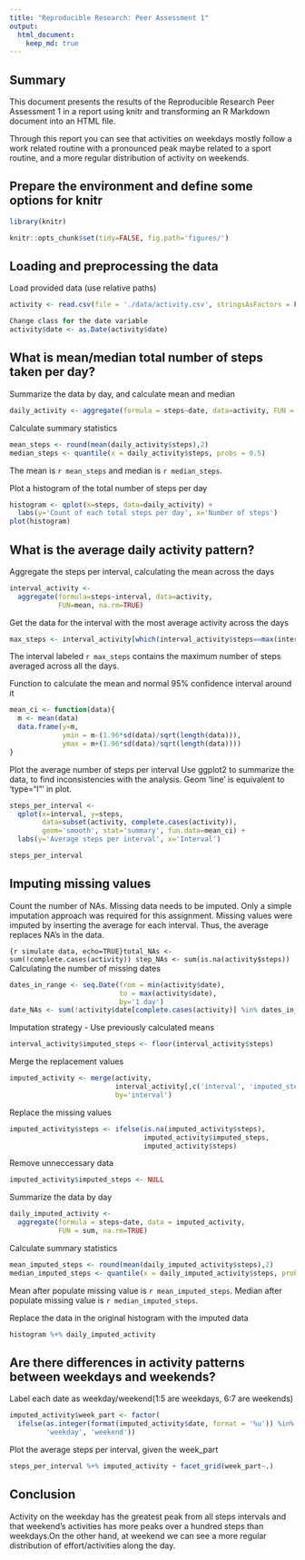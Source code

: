 ```yaml
---
title: "Reproducible Research: Peer Assessment 1"
output: 
  html_document:
    keep_md: true
---
```


## Summary
This document presents the results of the Reproducible Research Peer Assessment 1 in a report using knitr and transforming an R Markdown document into an HTML file.

Through this report you can see that activities on weekdays mostly follow a work related routine with a pronounced peak maybe related to a sport routine, and a more regular distribution of activity on weekends.

## Prepare the environment and define some options for knitr
```r
library(knitr)

knitr::opts_chunk$set(tidy=FALSE, fig.path='figures/')
```

## Loading and preprocessing the data
Load provided data (use relative paths)
```r

activity <- read.csv(file = './data/activity.csv', stringsAsFactors = FALSE)

Change class for the date variable
activity$date <- as.Date(activity$date)
```

## What is mean/median total number of steps taken per day?
Summarize the data by day, and calculate mean and median
```r
daily_activity <- aggregate(formula = steps~date, data=activity, FUN = sum, na.rm=TRUE)
```
Calculate summary statistics
```r
mean_steps <- round(mean(daily_activity$steps),2)
median_steps <- quantile(x = daily_activity$steps, probs = 0.5) 
```
The mean is `r mean_steps` and median is `r median_steps`.

Plot a histogram of the total number of steps per day
```r
histogram <- qplot(x=steps, data=daily_activity) + 
  labs(y='Count of each total steps per day', x='Number of steps')
plot(histogram)
```

## What is the average daily activity pattern?
Aggregate the steps per interval, calculating the mean across the days
```r
interval_activity <- 
  aggregate(formula=steps~interval, data=activity,
            FUN=mean, na.rm=TRUE)
```

Get the data for the interval with the most average activity across the days
```r
max_steps <- interval_activity[which(interval_activity$steps==max(interval_activity$steps)),]
```
The interval labeled `r max_steps` contains the maximum number of steps averaged across all the days.

Function to calculate the mean and normal
95% confidence interval around it
```r
mean_ci <- function(data){
  m <- mean(data)
  data.frame(y=m,
             ymin = m-(1.96*sd(data)/sqrt(length(data))),
             ymax = m+(1.96*sd(data)/sqrt(length(data))))
}
```
Plot the average number of steps per interval
Use ggplot2 to summarize the data, to 
find inconsistencies with the analysis.
Geom 'line' is equivalent to 'type="l"' in plot.
```r
steps_per_interval <- 
  qplot(x=interval, y=steps,
        data=subset(activity, complete.cases(activity)),
        geom='smooth', stat='summary', fun.data=mean_ci) +
  labs(y='Average steps per interval', x='Interval')

steps_per_interval
```

## Imputing missing values
Count the number of NAs. Missing data needs to be imputed. Only a simple imputation approach was required for this assignment. Missing values were imputed by inserting the average for each interval. Thus, the average replaces NA's in the data.

```{r simulate data, echo=TRUE}total_NAs <- sum(!complete.cases(activity))
step_NAs <- sum(is.na(activity$steps))
```
Calculating the number of missing dates
```r
dates_in_range <- seq.Date(from = min(activity$date),
                           to = max(activity$date),
                           by='1 day')
date_NAs <- sum(!activity$date[complete.cases(activity)] %in% dates_in_range)
```

Imputation strategy - Use previously calculated means
```r
interval_activity$imputed_steps <- floor(interval_activity$steps)
```
Merge the replacement values
```r
imputed_activity <- merge(activity,
                          interval_activity[,c('interval', 'imputed_steps')],
                          by='interval')
```
Replace the missing values
```r
imputed_activity$steps <- ifelse(is.na(imputed_activity$steps),
                                 imputed_activity$imputed_steps,
                                 imputed_activity$steps)
```
Remove unneccessary data
```r
imputed_activity$imputed_steps <- NULL
```
Summarize the data by day
```r
daily_imputed_activity <-
  aggregate(formula = steps~date, data = imputed_activity,
            FUN = sum, na.rm=TRUE)
```
Calculate summary statistics
```r
mean_imputed_steps <- round(mean(daily_imputed_activity$steps),2)
median_imputed_steps <- quantile(x = daily_imputed_activity$steps, probs = 0.5)
```
Mean after populate missing value is `r mean_imputed_steps`.
Median after populate missing value is `r median_imputed_steps`.

Replace the data in the original histogram with the imputed data
```r
histogram %+% daily_imputed_activity
```

## Are there differences in activity patterns between weekdays and weekends?
Label each date as weekday/weekend(1:5 are weekdays, 6:7 are weekends)
```r
imputed_activity$week_part <- factor(
  ifelse(as.integer(format(imputed_activity$date, format = '%u')) %in% c(1:5),
         'weekday', 'weekend'))
```
Plot the average steps per interval, given the week_part
```r
steps_per_interval %+% imputed_activity + facet_grid(week_part~.)
```

## Conclusion
Activity on the weekday has the greatest peak from all steps intervals and that weekend's activities has more peaks over a hundred steps than weekdays.On the other hand, at weekend we can see a more regular distribution of effort/activities along the day.